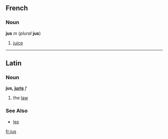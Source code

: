==French==
===Noun===
'''jus''' ''m'' (''plural'' '''jus''')

#[[juice]]
----
==Latin==
===Noun===
'''jus, [[Wiktionary Appendix:Latin third declension|juris]]''' ''f''

#the [[law]]
===See Also===
*[[lex]]

[[fr:jus]]